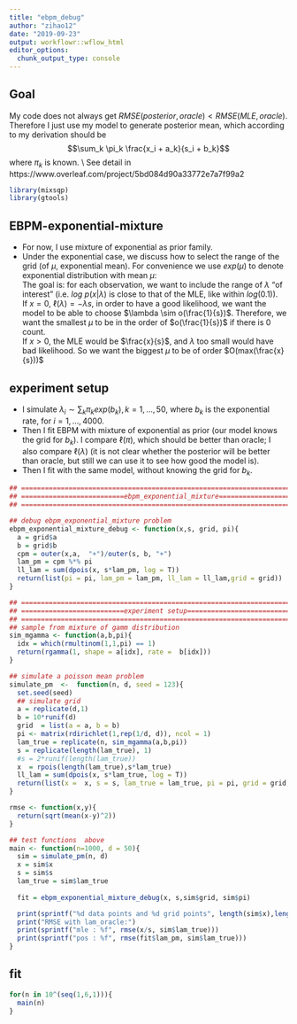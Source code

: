 ```yaml
---
title: "ebpm_debug"
author: "zihao12"
date: "2019-09-23"
output: workflowr::wflow_html
editor_options:
  chunk_output_type: console
---
```


## Goal
My code does not always get $RMSE(posterior, oracle) <  RMSE(MLE, oracle)$. Therefore  I  just use my model to generate posterior mean, which according to my derivation should be $$\sum_k \pi_k \frac{x_i + a_k}{s_i + b_k}$$
where $\pi_k$ is known. \\
See detail in  https://www.overleaf.com/project/5bd084d90a33772e7a7f99a2

```r
library(mixsqp)
library(gtools)

```


## EBPM-exponential-mixture
* For now, I use mixture of exponential as prior family.
* Under the exponential case, we discuss how to select the range of  the grid (of $\mu$, exponential mean). For convenience we use $exp(\mu)$ to denote exponential distribution with mean $\mu$:\
The goal is: for each observation, we want to include the range of $\lambda$ "of  interest" (i.e. $log \ p(x | \lambda)$ is  close to that of the MLE, like within $log(0.1)$). \
If $x = 0$, $\ell(\lambda) = - \lambda s$, in order to  have a good likelihood, we want the model to be able to choose  $\lambda \sim o(\frac{1}{s})$. Therefore, we want the smallest $\mu$ to be  in the order of $o(\frac{1}{s})$ if there  is 0 count.\
If $x > 0$, the MLE would be $\frac{x}{s}$, and $\lambda$ too small would have bad likelihood. So we want the biggest $\mu$ to be of order $O(max(\frac{x}{s}))$

## experiment setup
* I simulate $\lambda_i \sim \sum_k \pi_k exp(b_k), k = 1, ...,  50$, where $b_k$ is the exponential rate, for $i = 1, ..., 4000$. 
* Then I fit  EBPM with mixture of exponential as prior (our model knows the grid for $b_k$). I compare $\ell(\pi)$, which should be better than oracle; I also compare $\ell(\lambda)$ (it is not clear whether the posterior  will be better than oracle, but still  we can use it  to see how good the model is). 
*  Then  I fit with the same model, without knowing the grid for $b_k$. 


```r
## ===========================================================================
## ==========================ebpm_exponential_mixture=========================
## ===========================================================================

## debug ebpm_exponential_mixture problem
ebpm_exponential_mixture_debug <- function(x,s, grid, pi){
  a = grid$a
  b = grid$b
  cpm = outer(x,a,  "+")/outer(s, b, "+")
  lam_pm = cpm %*% pi
  ll_lam = sum(dpois(x, s*lam_pm, log = T))
  return(list(pi = pi, lam_pm = lam_pm, ll_lam = ll_lam,grid = grid))
}

## ===========================================================================
## ==========================experiment setup=================================
## ===========================================================================
## sample from mixture of gamm distribution
sim_mgamma <- function(a,b,pi){
  idx = which(rmultinom(1,1,pi) == 1)
  return(rgamma(1, shape = a[idx], rate =  b[idx]))
}

## simulate a poisson mean problem
simulate_pm  <-  function(n, d, seed = 123){
  set.seed(seed)
  ## simulate grid
  a = replicate(d,1)
  b = 10*runif(d)
  grid  = list(a = a, b = b)
  pi <- matrix(rdirichlet(1,rep(1/d, d)), ncol = 1)
  lam_true = replicate(n, sim_mgamma(a,b,pi))
  s = replicate(length(lam_true), 1)
  #s = 2*runif(length(lam_true))
  x  = rpois(length(lam_true),s*lam_true)
  ll_lam = sum(dpois(x, s*lam_true, log = T))
  return(list(x =  x, s = s, lam_true = lam_true, pi = pi, grid = grid, ll_lam = ll_lam))
}

rmse <- function(x,y){
  return(sqrt(mean(x-y)^2))
}
```

```r
## test functions  above
main <- function(n=1000, d = 50){
  sim = simulate_pm(n, d)
  x = sim$x 
  s = sim$s
  lam_true = sim$lam_true
  
  fit = ebpm_exponential_mixture_debug(x, s,sim$grid, sim$pi)

  print(sprintf("%d data points and %d grid points", length(sim$x),length(fit$grid$b)))
  print("RMSE with lam_oracle:")
  print(sprintf("mle : %f", rmse(x/s, sim$lam_true)))
  print(sprintf("pos : %f", rmse(fit$lam_pm, sim$lam_true)))
}
```


## fit 
```r
for(n in 10^(seq(1,6,1))){
  main(n)
}
```

